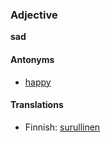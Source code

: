 === Adjective ===
'''sad'''

====Antonyms====

* [[happy]]

====Translations====

* Finnish: [[surullinen]]